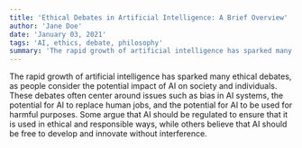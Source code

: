 ```yaml
---
title: 'Ethical Debates in Artificial Intelligence: A Brief Overview'
author: 'Jane Doe'
date: 'January 03, 2021'
tags: 'AI, ethics, debate, philosophy'
summary: 'The rapid growth of artificial intelligence has sparked many ethical debates, as people consider the potential impact of AI on society and individuals.'
---
```


The rapid growth of artificial intelligence has sparked many ethical debates, as people consider the potential impact of AI on society and individuals. These debates often center around issues such as bias in AI systems, the potential for AI to replace human jobs, and the potential for AI to be used for harmful purposes. Some argue that AI should be regulated to ensure that it is used in ethical and responsible ways, while others believe that AI should be free to develop and innovate without interference.
